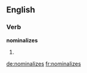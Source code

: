 ==English==

===Verb===
'''nominalizes'''

# {{en-third-person singular of|nominalize}}

[[de:nominalizes]]
[[fr:nominalizes]]
